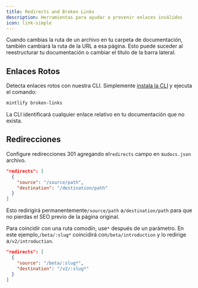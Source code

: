 ```yaml
---
title: Redirects and Broken Links
description: Herramientas para ayudar a prevenir enlaces inválidos
icon: link-simple
---
```


Cuando cambias la ruta de un archivo en tu carpeta de documentación, también cambiará la ruta de la URL a esa página. Esto puede suceder al reestructurar tu documentación o cambiar el título de la barra lateral.

## Enlaces Rotos

Detecta enlaces rotos con nuestra CLI. Simplemente [instala la CLI](/development) y ejecuta el comando:

```bash
mintlify broken-links
```

La CLI identificará cualquier enlace relativo en tu documentación que no exista.

## Redirecciones

Configure redirecciones 301 agregando el`redirects` campo en su`docs.json` archivo.

```json
"redirects": [
  {
    "source": "/source/path",
    "destination": "/destination/path"
  }
]
```

Esto redirigirá permanentemente`/source/path` a`/destination/path` para que no pierdas el SEO previo de la página original.

Para coincidir con una ruta comodín, use`*` después de un parámetro. En este ejemplo,`/beta/:slug*` coincidirá con`/beta/introduction` y lo redirige a`/v2/introduction`.

```json
"redirects": [
  {
    "source": "/beta/:slug*",
    "destination": "/v2/:slug*"
  }
]
```

